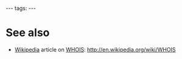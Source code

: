 ---
tags:
---
= See also =

* [[Wikipedia]] article on [[WHOIS]]: http://en.wikipedia.org/wiki/WHOIS
